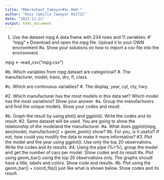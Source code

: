 ```yaml
---
title: "RWorksheet_Tamayor#4c.Rmd."
author: "Ross Camille Tamayor BSIT2C"
date: "2023-11-22"
output: html_document
---
```




1. Use the dataset mpg
A data frame with 234 rows and 11 variables:
#’ \describe{
#’ \item{manufacturer}{manufacturer name}
#’ \item{model}{model name}
#’ \item{displ}{engine displacement, in litres}
#’ \item{year}{year of manufacture}
#’ \item{cyl}{number of cylinders}
#’ \item{trans}{type of transmission}
#’ \item{drv}{the type of drive train, where f = front-wheel drive, r = rear wheel drive, 4 = 4wd}
#’ \item{cty}{city miles per gallon}
#’ \item{hwy}{highway miles per gallon}
#’ \item{fl}{fuel type}
#’ \item{class}{"type" of car}
#’ }
"mpg"
• Download and open the mpg file. Upload it to your OWN environment
#a. Show your solutions on how to import a csv file into the environment.

mpg <- read_csv("mpg.csv")

#b. Which variables from mpg dataset are categorical?
#. The manufacturer, model, trans, drv, fl, class.

#c. Which are continuous variables?
#. The display, year, cyl, cty, hwy.

#2. Which manufacturer has the most models in this data set? Which model has the most variations?
Show your answer.
#a. Group the manufacturers and find the unique models. Show your codes and result.



#b. Graph the result by using plot() and ggplot(). Write the codes and its result.
#2. Same dataset will be used. You are going to show the relationship of the modeland the manufacturer.
#a. What does ggplot(mpg, aes(model, manufacturer)) + geom_point() show?
#b. For you, is it useful? If not, how could you modify the data to make it more informative?
#3. Plot the model and the year using ggplot(). Use only the top 20 observations. Write the codes and its results.
#4. Using the pipe (%>%), group the model and get the number of cars per model. Show codes and its result
#a. Plot using geom_bar() using the top 20 observations only. The graphs shoudl have a title, labels and colors. Show code and results.
#b. Plot using the geom_bar() + coord_flip() just like what is shown below. Show codes and its result.

